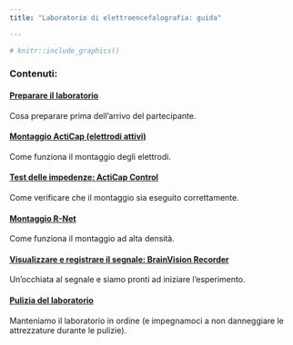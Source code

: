 ```yaml
---
title: "Laboratorio di elettroencefalografia: guida"

---
```


```r

# knitr::include_graphics()

```


### Contenuti:

#### [Preparare il laboratorio](contents/ita/ita_preparazione_lab.html)

Cosa preparare prima dell'arrivo del partecipante.

#### [Montaggio ActiCap (elettrodi attivi)](contents/ita/ita_montaggio.html)

Come funziona il montaggio degli elettrodi.

#### [Test delle impedenze: ActiCap Control](contents/ita/ita_acticapcontrol.html)

Come verificare che il montaggio sia eseguito correttamente.

#### [Montaggio R-Net](contents/ita/ita_rnet.html)

Come funziona il montaggio ad alta densità.

#### [Visualizzare e registrare il segnale: BrainVision Recorder](contents/ita/ita_bvrecorder.html)

Un'occhiata al segnale e siamo pronti ad iniziare l'esperimento.

#### [Pulizia del laboratorio](contents/ita/ita_pulizie.html)

Manteniamo il laboratorio in ordine (e impegnamoci a non danneggiare le attrezzature durante le pulizie).
